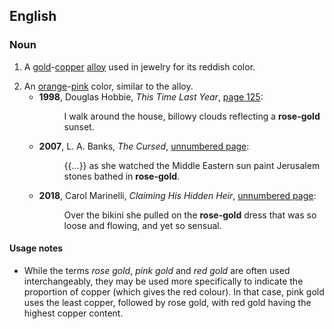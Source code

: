 {{also|rosegold}}
==English==

===Noun===
{{en-noun|~}}
{{wikipedia}}

# A [[gold]]-[[copper]] [[alloy]] used in jewelry for its reddish color.
#: {{synonyms|en|pink gold|red gold}}
# An [[orange]]-[[pink]] color, similar to the alloy.
#* '''1998''', Douglas Hobbie, ''This Time Last Year'', [https://books.google.com/books?id=QkJF5KTDg_cC&pg=PA125&dq=%22a+rose+gold%22 page 125]:
#*: I walk around the house, billowy clouds reflecting a '''rose-gold''' sunset.
#* '''2007''', L. A. Banks, ''The Cursed'', [https://books.google.com/books?id=JADWopTib8MC&pg=PT360&dq=%22in+rose+gold%22 unnumbered page]:
#*: {{...}} as she watched the Middle Eastern sun paint Jerusalem stones bathed in '''rose-gold'''.
#* '''2018''', Carol Marinelli, ''Claiming His Hidden Heir'', [https://books.google.com/books?id=_0Y2DwAAQBAJ&pg=PT119&dq=%22rose+gold+dress%22 unnumbered page]:
#*: Over the bikini she pulled on the '''rose-gold''' dress that was so loose and flowing, and yet so sensual.
#: {{color panel|f9b38d}}

====Usage notes====
* While the terms ''rose gold'', ''pink gold'' and ''red gold'' are often used interchangeably, they may be used more specifically to indicate the proportion of copper (which gives the red colour). In that case, pink gold uses the least copper, followed by rose gold, with red gold having the highest copper content.

{{C|en|Alloys|Pinks}}